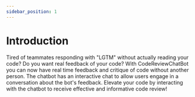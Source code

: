 ```yaml
---
sidebar_position: 1
---
```

# Introduction
Tired of teammates responding with "LGTM" without actually reading your code? Do you want real feedback of your code? With CodeReviewChatBot you can now have real time feedback and critique of code without another person. The chatbot has an interactive chat to allow users engage in a conversation about the bot's feedback. Elevate your code by interacting with the chatbot to receive effective and informative code review!
